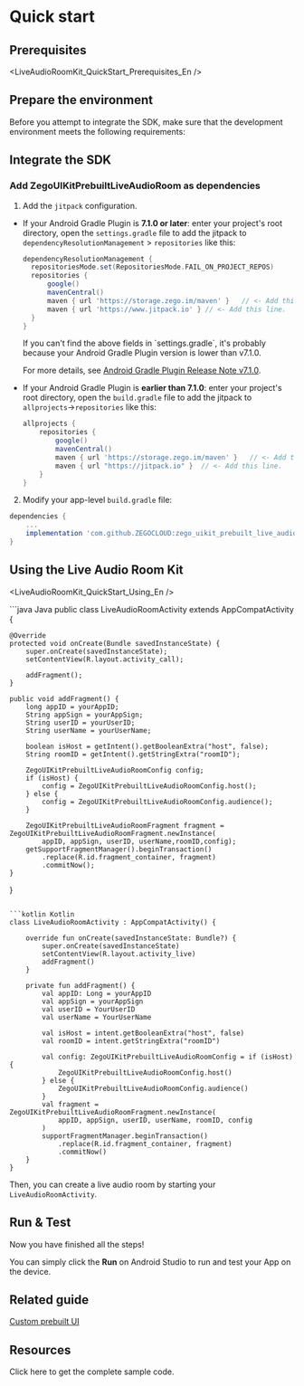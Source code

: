 
# Quick start

## Prerequisites

<LiveAudioRoomKit_QuickStart_Prerequisites_En />

## Prepare the environment

Before you attempt to integrate the SDK, make sure that the development environment meets the following requirements:

<Content/>

## Integrate the SDK

### Add ZegoUIKitPrebuiltLiveAudioRoom as dependencies

1. Add the `jitpack` configuration.

- If your Android Gradle Plugin is **7.1.0 or later**: enter your project's root directory, open the `settings.gradle` file to add the jitpack to `dependencyResolutionManagement` > `repositories` like this:

  ```groovy
  dependencyResolutionManagement {
    repositoriesMode.set(RepositoriesMode.FAIL_ON_PROJECT_REPOS)
    repositories {
        google()
        mavenCentral()
        maven { url 'https://storage.zego.im/maven' }   // <- Add this line.
        maven { url 'https://www.jitpack.io' } // <- Add this line.
    }
  }
  ```

  <Warning title="Warning">
  If you can't find the above fields in `settings.gradle`, it's probably because your Android Gradle Plugin version is lower than v7.1.0. 

  For more details, see [Android Gradle Plugin Release Note v7.1.0](https://developer.android.com/studio/releases/gradle-plugin#settings-gradle).
  </Warning>

- If your Android Gradle Plugin is **earlier than 7.1.0**: enter your project's root directory, open the `build.gradle` file to add the jitpack to `allprojects`->`repositories` like this: 

  ```groovy
  allprojects {
      repositories {
          google()
          mavenCentral()
          maven { url 'https://storage.zego.im/maven' }   // <- Add this line.
          maven { url "https://jitpack.io" }  // <- Add this line.
      }
  }
  ```

2. Modify your app-level `build.gradle` file:

  ```groovy
  dependencies {
      ...
      implementation 'com.github.ZEGOCLOUD:zego_uikit_prebuilt_live_audio_room_android:+'    // Add this line to your module-level build.gradle file's dependencies, usually named [app].
  }
  ```  

## Using the Live Audio Room Kit


<LiveAudioRoomKit_QuickStart_Using_En />

<CodeGroup>
```java Java
public class LiveAudioRoomActivity extends AppCompatActivity {

    @Override
    protected void onCreate(Bundle savedInstanceState) {
        super.onCreate(savedInstanceState);
        setContentView(R.layout.activity_call);

        addFragment();
    }

    public void addFragment() {
        long appID = yourAppID;
        String appSign = yourAppSign;
        String userID = yourUserID;
        String userName = yourUserName;

        boolean isHost = getIntent().getBooleanExtra("host", false);
        String roomID = getIntent().getStringExtra("roomID");

        ZegoUIKitPrebuiltLiveAudioRoomConfig config;
        if (isHost) {
            config = ZegoUIKitPrebuiltLiveAudioRoomConfig.host();
        } else {
            config = ZegoUIKitPrebuiltLiveAudioRoomConfig.audience();
        }

        ZegoUIKitPrebuiltLiveAudioRoomFragment fragment = ZegoUIKitPrebuiltLiveAudioRoomFragment.newInstance(
            appID, appSign, userID, userName,roomID,config);
        getSupportFragmentManager().beginTransaction()
            .replace(R.id.fragment_container, fragment)
            .commitNow();
    }
}
```

```kotlin Kotlin
class LiveAudioRoomActivity : AppCompatActivity() {

    override fun onCreate(savedInstanceState: Bundle?) {
        super.onCreate(savedInstanceState)
        setContentView(R.layout.activity_live)
        addFragment()
    }

    private fun addFragment() {
        val appID: Long = yourAppID
        val appSign = yourAppSign
        val userID = YourUserID
        val userName = YourUserName
        
        val isHost = intent.getBooleanExtra("host", false)
        val roomID = intent.getStringExtra("roomID")

        val config: ZegoUIKitPrebuiltLiveAudioRoomConfig = if (isHost) {
            ZegoUIKitPrebuiltLiveAudioRoomConfig.host()
        } else {
            ZegoUIKitPrebuiltLiveAudioRoomConfig.audience()
        }
        val fragment = ZegoUIKitPrebuiltLiveAudioRoomFragment.newInstance(
            appID, appSign, userID, userName, roomID, config
        )
        supportFragmentManager.beginTransaction()
            .replace(R.id.fragment_container, fragment)
            .commitNow()
    }
}
```
</CodeGroup>

Then, you can create a live audio room by starting your `LiveAudioRoomActivity`.

## Run & Test

Now you have finished all the steps!

You can simply click the **Run** on Android Studio to run and test your App on the device.

## Related guide

[Custom prebuilt UI](./03-Custom%20prebuilt%20features/01-Overview.mdx)

## Resources

<CardGroup cols={1}>
  <Card title="Sample code" href="https://github.com/ZEGOCLOUD/zego_uikit_prebuilt_live_audio_room_example_android" target="_blank">
    Click here to get the complete sample code.
  </Card>
</CardGroup>
